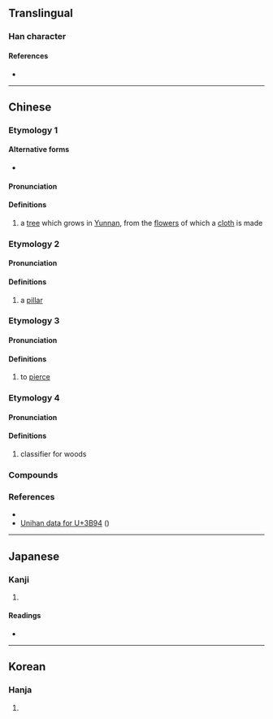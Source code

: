 {{also|幢}}
{{character info/new}}
==Translingual==

===Han character===
{{Han char|rn=75|rad=木|as=12|sn=16|four=40914|canj=DYTG|ids=⿰木童}}

====References====
* {{Han ref|kx=0554.230|dkj=15578|dj=0943.110|hdz=21294.140|uh=6A66|ud=27238|bh=E9BF|bd=59839}}

----

==Chinese==
{{zh-forms}}

===Etymology 1===

====Alternative forms====
* {{zh-l|㮔}}

====Pronunciation====
{{zh-pron
|m=tóng
|c=tung4
|h=pfs=
|md=
|mn=
|w=
|mc=1+3
|oc=2
|cat=n
}}

====Definitions====
{{zh-hanzi}}

# a [[tree]] which grows in [[Yunnan]], from the [[flower]]s of which a [[cloth]] is made <!--From Unihan 3B94; the Unihan entry for /this/ character is worthless-->

===Etymology 2===

====Pronunciation====
{{zh-pron
|m=chuáng
|c=cong4
|h=pfs=
|md=
|mn=
|w=
|mc=3
|oc=1
|cat=n
}}

====Definitions====
{{zh-hanzi}}

# a [[pillar]]

===Etymology 3===

====Pronunciation====
{{zh-pron
|m=chōng
|c=
|h=pfs=
|md=
|mn=
|w=
|mc=
|oc=
|cat=v
}}

====Definitions====
{{zh-hanzi}}

# to [[pierce]]

===Etymology 4===

====Pronunciation====
{{zh-pron
|m=zhōng
|c=
|h=pfs=
|md=
|mn=
|w=
|mc=2
|oc=3
|cat=cls
}}

====Definitions====
{{zh-hanzi}}

# classifier for woods

===Compounds===
{{zh-der|橦布|頂橦踏索}}

===References===
* {{R:twedu|B01835}}
* [http://www.unicode.org/cgi-bin/GetUnihanData.pl?codepoint=3B94 Unihan data for U+3B94] ({{zh-l|㮔}})

----

==Japanese==

===Kanji===
{{ja-kanji|grade=|rs=木12}}

# {{defn|lang=ja|sort=木12}}

====Readings====
* {{ja-readings|on=[[とう]] (tō), [[しょう]] (shō), [[そう]] (sō)|kun=[[むね]] (mune), [[きぎれ]] (kigire), [[つく]] (tsuku)}}

----

==Korean==

===Hanja===
{{ko-hanja|hangeul=동|eumhun=|rv=dong|mr=tong|y=tong}}

# {{defn|lang=ko|sort=木12}}